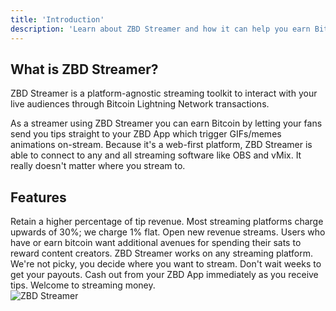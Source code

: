 ```yaml
---
title: 'Introduction'
description: 'Learn about ZBD Streamer and how it can help you earn Bitcoin while streaming.'
---
```


## What is ZBD Streamer?

ZBD Streamer is a platform-agnostic streaming toolkit to interact with your live audiences through Bitcoin Lightning Network transactions.

As a streamer using ZBD Streamer you can earn Bitcoin by letting your fans send you tips straight to your ZBD App which trigger GIFs/memes animations on-stream. Because it's a web-first platform, ZBD Streamer is able to connect to any and all streaming software like OBS and vMix. It really doesn't matter where you stream to.

## Features

<CardGroup cols={2}>
  <Card title="Keep 99%" icon="bolt" color="#ff9900">
    Retain a higher percentage of tip revenue. Most streaming platforms charge upwards of 30%; we charge 1% flat.
  </Card>
  <Card title="Reach New Audiences" icon="people-group" color="#fe9cff">
    Open new revenue streams. Users who have or earn bitcoin want additional avenues for spending their sats to reward content creators.
  </Card>
  <Card title="Platform Agnostic" icon="circle-play" color="#000000">
    ZBD Streamer works on any streaming platform. We're not picky, you decide where you want to stream.
  </Card>
  <Card title="Immediate Cash Out" icon="money-bills" color="#95eb27">
    Don't wait weeks to get your payouts. Cash out from your ZBD App immediately as you receive tips. Welcome to streaming money.
  </Card>
</CardGroup>
<br />

<Frame caption="ZBD Streamer (streamer.zebedee.io)">
  <img src="/img/v1/streamer.png" alt="ZBD Streamer" />
</Frame>
<br />